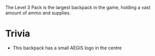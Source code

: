 The Level 3 Pack is the largest backpack in the game, holding a vast amount of ammo and supplies.

# Trivia

- This backpack has a small AEGIS logo in the centre
